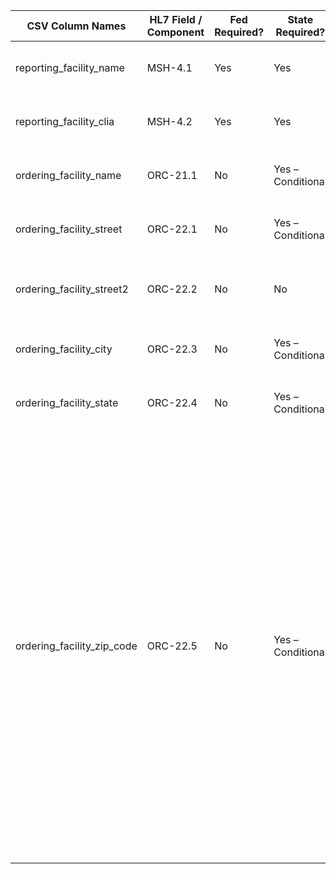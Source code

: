 <table className="usa-table" style={{tableLayout: "fixed"}}>
    <thead>
        <th>CSV Column Names</th>
        <th>HL7 Field / Component</th>
        <th>Fed Required?</th>
        <th>State Required?</th>
        <th>Data Requirements</th>
        <th>Additional Guidance</th>
    </thead>
    <tbody>
        <tr>
            <td>
                reporting_facility_name
            </td>
            <td>
                MSH-4.1
            </td>
            <td>
                Yes
            </td>
            <td>
                Yes
            </td>
            <td></td>
            <td>
                Can be left blank for CSV if same as testing_lab_name.
            </td>
        </tr>
        <tr>
            <td>
                reporting_facility_clia
            </td>
            <td>
                MSH-4.2
            </td>
            <td>
                Yes
            </td>
            <td>
                Yes
            </td>
            <td></td>
            <td>
                Can be left blank for CSV if same as testing_lab_clia.
            </td>
        </tr>
        <tr>
            <td>
                ordering_facility_name
            </td>
            <td>
                ORC-21.1
            </td>
            <td>
                No
            </td>
            <td>
                Yes – Conditional
            </td>
            <td>
                Enter ordering facility name.
            </td>
            <td>
                Can be left blank for CSV if same as testing_lab_name. 
            </td>
        </tr>
        <tr>
            <td>
                ordering_facility_street
            </td>
            <td>
                ORC-22.1
            </td>
            <td>
                No
            </td>
            <td>
                Yes – Conditional
            </td>
            <td>
                Enter the street address of the ordering facility.
            </td>
            <td>
                Can be left blank for CSV if same as testing_lab_street.
            </td>
        </tr>
        <tr>
            <td>
                ordering_facility_street2
            </td>
            <td>
                ORC-22.2
            </td>
            <td>
                No
            </td>
            <td>
                No
            </td>
            <td>
                Optional: Enter ordering facility's additional address information, if applicable.
            </td>
            <td>
                This value is optional and can be left blank if no information is provided.
            </td>
        </tr>
        <tr>
            <td>
                ordering_facility_city
            </td>
            <td>
                ORC-22.3
            </td>
            <td>
                No
            </td>
            <td>
                Yes – Conditional
            </td>
            <td>
                Enter ordering facility's city.
            </td>
            <td>
                Can be left blank for CSV if same as testing_lab_city. 
            </td>
        </tr>
        <tr>
            <td>
                ordering_facility_state
            </td>
            <td>
                ORC-22.4
            </td>
            <td>
                No
            </td>
            <td>
                Yes – Conditional
            </td>
            <td>
                Enter ordering facility's state using the two-character abbreviation.
            </td>
            <td>
                Can be left blank for CSV if same as testing_lab_state.
            </td>
        </tr>
        <tr>
            <td>
                ordering_facility_zip_code
            </td>
            <td>
                ORC-22.5
            </td>
            <td>
                No
            </td>
            <td>
                Yes – Conditional
            </td>
            <td>
                Enter ordering facility zip code. 

                **Accepted Format:**
                * 12345
                * 12345-6789
            </td>
            <td>
                Can be left blank for CSV if same as testing_lab_zip_code.
            </td>
        </tr>
        <tr>
            <td>
                ordering_facility_phone_number
            </td>
            <td>
                ORC-23
            </td>
            <td>
                No
            </td>
            <td>
                Yes – Conditional
            </td>
            <td>
                Enter ordering facility phone number. 

                **Accepted Format:**
                000-000-0000
            </td>
            <td>
                Can be left blank for CSV if same as testing_lab_phone_number.
            </td>
        </tr>
    </tbody>
</table>
